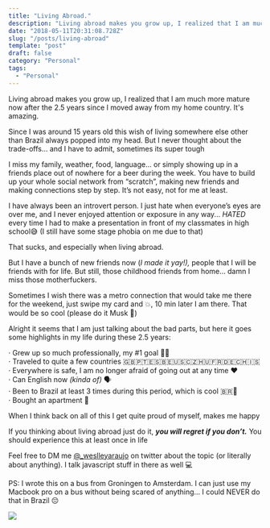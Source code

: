 ```yaml
---
title: "Living Abroad."
description: "Living abroad makes you grow up, I realized that I am much more mature now after the 2.5 years since I moved away from my home country…"
date: "2018-05-11T20:31:08.728Z"
slug: "/posts/living-abroad"
template: "post"
draft: false
category: "Personal"
tags:
  - "Personal"
---
```


Living abroad makes you grow up, I realized that I am much more mature now after the 2.5 years since I moved away from my home country. It's amazing.

Since I was around 15 years old this wish of living somewhere else other than Brazil always popped into my head. But I never thought about the trade-offs… and I have to admit, sometimes its super tough

I miss my family, weather, food, language… or simply showing up in a friends place out of nowhere for a beer during the week. You have to build up your whole social network from “scratch”, making new friends and making connections step by step. It’s not easy, not for me at least.

I have always been an introvert person. I just hate when everyone’s eyes are over me, and I never enjoyed attention or exposure in any way... _HATED_ every time I had to make a presentation in front of my classmates in high school😅 (I still have some stage phobia on me due to that)

That sucks, and especially when living abroad.

But I have a bunch of new friends now (_I made it yay!),_ people that I will be friends with for life. But still, those childhood friends from home… damn I miss those motherfuckers.

Sometimes I wish there was a metro connection that would take me there for the weekend, just swipe my card and 💥, 10 min later I am there. That would be so cool (please do it Musk 🚄)

Alright it seems that I am just talking about the bad parts, but here it goes some highlights in my life during these 2.5 years:

· Grew up so much professionally, my #1 goal 👨‍💻  
· Traveled to quite a few countries 🇬🇧🇵🇹🇪🇸🇧🇪🇺🇸🇨🇿🇭🇺🇫🇷🇩🇪🇨🇭🇮🇸  
· Everywhere is safe, I am no longer afraid of going out at any time ❤️  
· Can English now _(kinda of)_ 🗣  
· Been to Brazil at least 3 times during this period, which is cool 🇧🇷💯  
· Bought an apartment 🏡

When I think back on all of this I get quite proud of myself, makes me happy

If you thinking about living abroad just do it, **_you will regret if you don’t._** You should experience this at least once in life

Feel free to DM me [@\_weslleyaraujo](http://twitter.com/_weslleyaraujo "Twitter profile for @_weslleyaraujo") on twitter about the topic (or literally about anything). I talk javascript stuff in there as well 💻

PS: I wrote this on a bus from Groningen to Amsterdam. I can just use my Macbook pro on a bus without being scared of anything… I could NEVER do that in Brazil 😔

![](./macbook.jpg)
